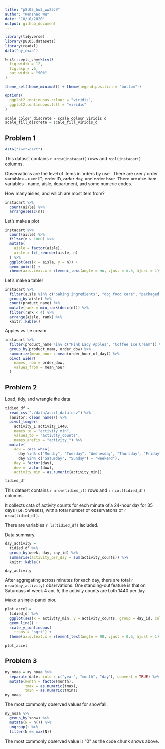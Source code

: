 ```yaml
---
title: "p8105_hw3_ww2579"
author: "Wenzhao Wu"
date: "10/10/2020"
output: github_document
---
```


```r
library(tidyverse)
library(p8105.datasets)
library(readxl)
data("ny_noaa")

knitr::opts_chunk$set(
  fig.width = 12,
  fig.asp = .6,
  out.width = "90%"
)

theme_set(theme_minimal() + theme(legend.position = "bottom"))

options(
  ggplot2.continuous.colour = "viridis",
  ggplot2.continuous.fill = "viridis"
)

scale_colour_discrete = scale_colour_viridis_d
scale_fill_discrete = scale_fill_viridis_d
```

## Problem 1

```r
data("instacart")
```

This dataset contains `r nrow(instacart)` rows and `rcol(instacart)` columns.

Observations are the level of items in orders by user. There are user / order variables -- user ID, order ID, order day, and order hour. There are also item variables -- name, aisle, department, and some numeric codes. 

How many aisles, and which are most item from?

```r
instacart %>%
  count(aisle) %>%
  arrange(desc(n))
```

Let's make a plot

```r
instacart %>%
  count(aisle) %>%
  filter(n > 1000) %>%  
  mutate(
    aisle = factor(aisle),
    aisle = fct_reorder(aisle, n)
  ) %>%
  ggplot(aes(x = aisle, y = n)) +
  geom_point() +
  theme(axis.text.x = element_text(angle = 90, vjust = 0.5, hjust = 1))
```

Let's make a table!

```r
instacart %>%
  filter(aisle %in% c("baking ingredients", "dog food care", "packaged vegetables fruits")) %>%
  group_by(aisle) %>%
  count(product_name) %>%
  mutate(rank = min_rank(desc(n))) %>%
  filter(rank < 4) %>%
  arrange(aisle, rank) %>%
  knitr::kable()
```

Apples vs ice cream.

```r
instacart %>%
  filter(product_name %in% c("Pink Lady Apples", "Coffee Ice Cream")) %>%
  group_by(product_name, order_dow) %>%
  summarize(mean_hour = mean(order_hour_of_day)) %>%
  pivot_wider(
    names_from = order_dow,
    values_from = mean_hour
  )
```


## Problem 2

Load, tidy, and wrangle the data.

```r
tidied_df = 
  read_csv("./data/accel_data.csv") %>%
  janitor::clean_names() %>%
  pivot_longer(
    activity_1:activity_1440,
    names_to = "activity_min",
    values_to = "activity_counts",
    names_prefix = "activity_") %>%
  mutate(
    dow = case_when(
      day %in% c("Monday", "Tuesday", "Wednesday", "Thursday", "Friday") ~ "weekday",
      day %in% c("Saturday", "Sunday") ~ "weekend"),
    day = factor(day),
    dow = factor(dow),
    activity_min = as.numeric(activity_min))

tidied_df
```
This dataset contains `r nrow(tidied_df)` rows and `r ncol(tidied_df)` columns. 

It collects data of activity counts for each minute of a 24-hour day for 35 days (i.e. 5 weeks), with a total number of observations of `r nrow(tidied_df)`.

There are variables `r ls(tidied_df)` included.

Data summary.

```r
day_activity = 
  tidied_df %>%
  group_by(week, day, day_id) %>%
  summarise(activity_per_day = sum(activity_counts)) %>%
  knitr::kable()

day_activity
```

After aggregating across minutes for each day, there are total `r nrow(day_activity)` observations. One standing-out feature is that on Saturdays of week 4 and 5, the activity counts are both 1440 per day.


Make a single-panel plot.

```r
plot_accel = 
  tidied_df %>%
  ggplot(aes(x = activity_min, y = activity_counts, group = day_id, color = day_id),alpha = 0.5) +
  geom_line() +
  scale_y_continuous(
    trans = "sqrt") +
  theme(axis.text.x = element_text(angle = 90, vjust = 0.5, hjust = 1))

plot_accel
```


## Problem 3

```r
ny_noaa = ny_noaa %>%
  separate(date, into = c("year", "month", "day"), convert = TRUE) %>%
  mutate(month = factor(month),
         tmax = as.numeric(tmax),
         tmin = as.numeric(tmin))
ny_noaa
```

The most commonly observed values for snowfall. 
```r
ny_noaa %>%
  group_by(snow) %>%
  mutate(N = n()) %>%
  ungroup() %>%
  filter(N == max(N))
```

The most commonly observed value is "0" as the code chunk shows above. 